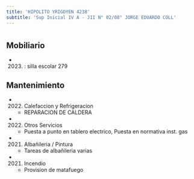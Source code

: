 ```yaml
---
title: 'HIPOLITO YRIGOYEN 4238'
subtitle: 'Sup Inicial IV A - JII N° 02/08° JORGE EDUARDO COLL'
---
```


#


## Mobiliario

*  (2023) : silla escolar 279 





## Mantenimiento

*  (2022) Calefaccion y Refrigeracion 
    + REPARACION DE CALDERA

*  (2022) Otros Servicios 
    + Puesta a punto en tablero electrico, Puesta en normativa inst. gas

*  (2021) Albañileria / Pintura 
    + Tareas de albañileria varias

*  (2021) Incendio 
    + Provision de matafuego



